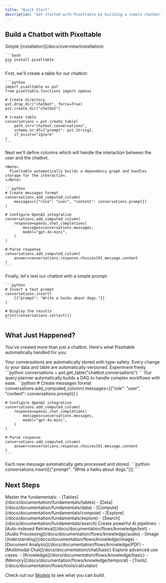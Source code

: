 ```yaml
---
title: "Quick Start"
description: "Get started with Pixeltable by building a simple chatbot"
---
```


## Build a Chatbot with Pixeltable

<Steps>
  <Step title="Install Pixeltable">
    Simple [installation](/docs/overview/installation).

    ```bash
    pip install pixeltable
    ```
  </Step>

  <Step title="Create a Table">
    First, we'll create a table for our chatbot:

    ```python
    import pixeltable as pxt
    from pixeltable.functions import openai

    # Create directory
    pxt.drop_dir("chatbot", force=True)
    pxt.create_dir("chatbot")

    # Create table
    conversations = pxt.create_table(
        path_str="chatbot.conversations", 
        schema_or_df={"prompt": pxt.String}, 
        if_exists="ignore"
    )
    ```
  </Step>

  <Step title="Configure Message Structure">
    Next we'll define columns which will handle the interaction between the user and the chatbot.

    <Note>
      Pixeltable automatically builds a dependency graph and handles storage for the interaction.
    </Note>

    ```python
    # Create messages format
    conversations.add_computed_column(
        messages=[{"role": "user", "content": conversations.prompt}]
    )

    # Configure OpenAI integration
    conversations.add_computed_column(
        response=openai.chat_completions(
            messages=conversations.messages,
            model="gpt-4o-mini",
        )
    )

    # Parse response
    conversations.add_computed_column(
        answer=conversations.response.choices[0].message.content
    )
    ```
  </Step>

  <Step title="Test the Chatbot">
    Finally, let's test our chatbot with a simple prompt:

    ```python
    # Insert a test prompt
    conversations.insert(
        [{"prompt": "Write a haiku about dogs."}]
    )

    # Display the results
    print(conversations.collect())
    ```
  </Step>
</Steps>

## What Just Happened?

You've created more than just a chatbot. Here's what Pixeltable automatically handled for you:

<Steps>
  <Step title="Persistent Storage and Versioning" icon="database">
    Your conversations are automatically stored with type-safety. Every change to your data and table are automatically versioned. Experiment freely.
    ```python
    conversations = pxt.get_table("chatbot.conversations")
    ```
  </Step>

  <Step title="Automated DAG Orchestration" icon="diagram-project">
    Our query planner automatically builds a DAG to handle complex workflows with ease.
    ```python
    # Create messages format
    conversations.add_computed_column(
        messages=[{"role": "user", "content": conversations.prompt}]
    )

    # Configure OpenAI integration
    conversations.add_computed_column(
        response=openai.chat_completions(
            messages=conversations.messages,
            model="gpt-4o-mini",
        )
    )

    # Parse response
    conversations.add_computed_column(
        answer=conversations.response.choices[0].message.content
    )
    ```
  </Step>  
  
  <Step title="Smart Incremental Updates" icon="rotate">
    Each new message automatically gets processed and stored.
    ```python
    conversations.insert([{"prompt": "Write a haiku about dogs."}])
    ```
  </Step>


</Steps>

## Next Steps

<Steps>
  <Step title="Core Concepts">
    Master the fundamentals:
    - [Tables](/docs/documentation/fundamentals/tables)
    - [Data](/docs/documentation/fundamentals/data)
    - [Compute](/docs/documentation/fundamentals/compute)
    - [Explore](/docs/documentation/fundamentals/explore)
    - [Search](/docs/documentation/fundamentals/search)
  </Step>

  <Step title="Build Workflows">
    Create powerful AI pipelines:
    - [Auto-indexed Retrieval](/docs/documentation/flows/knowledge/text)
    - [Audio Processing](/docs/documentation/flows/knowledge/audio)
    - [Image Understanding](/docs/documentation/flows/knowledge/image)
    - [Document Analysis](/docs/documentation/flows/knowledge/PDF)
    - [Multimodal Chat](/docs/documentation/chat/basic)
  </Step>

  <Step title="Go Further">
    Explore advanced use cases:
    - [Knowledge](/docs/documentation/flows/knowledge/basic)
    - [Memory](/docs/documentation/flows/knowledge/temporal)
    - [Tools](/docs/documentation/flows/tools/calculator)
  </Step>
</Steps>

Check out our [Models](/docs/documentation/models/overview) to see what you can build.